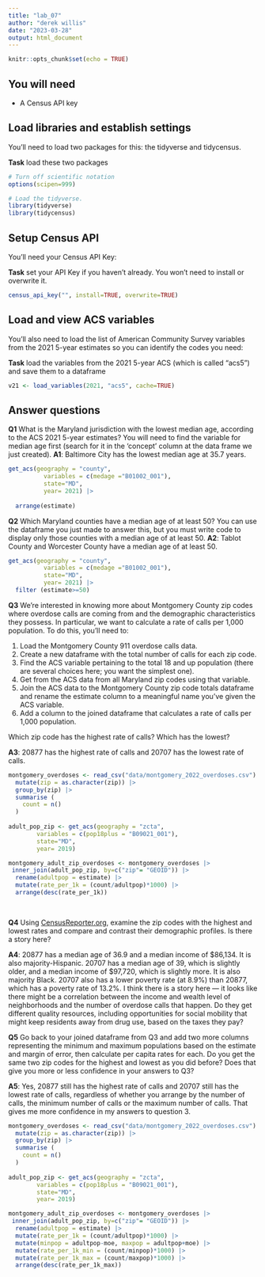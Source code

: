 ```yaml
---
title: "lab_07"
author: "derek willis"
date: "2023-03-28"
output: html_document
---
```


```r
knitr::opts_chunk$set(echo = TRUE)
```

## You will need

-   A Census API key

## Load libraries and establish settings

You'll need to load two packages for this: the tidyverse and tidycensus.

**Task** load these two packages

```r
# Turn off scientific notation
options(scipen=999)

# Load the tidyverse.
library(tidyverse)
library(tidycensus)
```

## Setup Census API

You'll need your Census API Key:

**Task** set your API Key if you haven't already. You won't need to install or overwrite it.

```r
census_api_key("", install=TRUE, overwrite=TRUE)
```

## Load and view ACS variables

You'll also need to load the list of American Community Survey variables from the 2021 5-year estimates so you can identify the codes you need:

**Task** load the variables from the 2021 5-year ACS (which is called "acs5") and save them to a dataframe

```r
v21 <- load_variables(2021, "acs5", cache=TRUE)
```

## Answer questions

**Q1** What is the Maryland jurisdiction with the lowest median age, according to the ACS 2021 5-year estimates? You will need to find the variable for median age first (search for it in the 'concept' column at the data frame we just created). **A1**: Baltimore City has the lowest median age at 35.7 years.

```r
get_acs(geography = "county", 
          variables = c(medage ="B01002_001"), 
          state="MD", 
          year= 2021) |>
  
  arrange(estimate)

```

**Q2** Which Maryland counties have a median age of at least 50? You can use the dataframe you just made to answer this, but you must write code to display only those counties with a median age of at least 50. **A2**: Tablot County and Worcester County have a median age of at least 50.

```r
get_acs(geography = "county", 
          variables = c(medage ="B01002_001"), 
          state="MD", 
          year= 2021) |>
  filter (estimate>=50)

```

**Q3** We're interested in knowing more about Montgomery County zip codes where overdose calls are coming from and the demographic characteristics they possess. In particular, we want to calculate a rate of calls per 1,000 population. To do this, you'll need to:

1.  Load the Montgomery County 911 overdose calls data.
2.  Create a new dataframe with the total number of calls for each zip code.
3.  Find the ACS variable pertaining to the total 18 and up population (there are several choices here; you want the simplest one).
4.  Get from the ACS data from all Maryland zip codes using that variable.
5.  Join the ACS data to the Montgomery County zip code totals dataframe and rename the estimate column to a meaningful name you've given the ACS variable.
6.  Add a column to the joined dataframe that calculates a rate of calls per 1,000 population.

Which zip code has the highest rate of calls? Which has the lowest?

**A3**: 20877 has the highest rate of calls and 20707 has the lowest rate of calls.

```r
montgomery_overdoses <- read_csv("data/montgomery_2022_overdoses.csv") |>
  mutate(zip = as.character(zip)) |>
  group_by(zip) |>
  summarise (
    count = n()
  )
  
adult_pop_zip <- get_acs(geography = "zcta", 
        variables = c(pop18plus = "B09021_001"), 
        state="MD", 
        year= 2019) 

montgomery_adult_zip_overdoses <- montgomery_overdoses |>
 inner_join(adult_pop_zip, by=c("zip"= "GEOID")) |>
  rename(adultpop = estimate) |>
  mutate(rate_per_1k = (count/adultpop)*1000) |>
  arrange(desc(rate_per_1k))
  
 

```

**Q4** Using [CensusReporter.org](https://censusreporter.org/), examine the zip codes with the highest and lowest rates and compare and contrast their demographic profiles. Is there a story here?

**A4**: 20877 has a median age of 36.9 and a median income of $86,134. It is also majority-Hispanic. 20707 has a median age of 39, which is slightly older, and a median income of $97,720, which is slightly more. It is also majority Black. 20707 also has a lower poverty rate (at 8.9%) than 20877, which has a poverty rate of 13.2%. I think there is a story here — it looks like there might be a correlation between the income and wealth level of neighborhoods and the number of overdose calls that happen. Do they get different quality resources, including opportunities for social mobility that might keep residents away from drug use, based on the taxes they pay? 

**Q5** Go back to your joined dataframe from Q3 and add two more columns representing the minimum and maximum populations based on the estimate and margin of error, then calculate per capita rates for each. Do you get the same two zip codes for the highest and lowest as you did before? Does that give you more or less confidence in your answers to Q3?

**A5**: Yes, 20877 still has the highest rate of calls and 20707 still has the lowest rate of calls, regardless of whether you arrange by the number of calls, the minimum number of calls or the maximum number of calls. That gives me more confidence in my answers to question 3. 

```r

montgomery_overdoses <- read_csv("data/montgomery_2022_overdoses.csv") |>
  mutate(zip = as.character(zip)) |>
  group_by(zip) |>
  summarise (
    count = n()
  )
  
adult_pop_zip <- get_acs(geography = "zcta", 
        variables = c(pop18plus = "B09021_001"), 
        state="MD", 
        year= 2019) 

montgomery_adult_zip_overdoses <- montgomery_overdoses |>
 inner_join(adult_pop_zip, by=c("zip"= "GEOID")) |>
  rename(adultpop = estimate) |>
  mutate(rate_per_1k = (count/adultpop)*1000) |>
  mutate(minpop = adultpop-moe, maxpop = adultpop+moe) |>
  mutate(rate_per_1k_min = (count/minpop)*1000) |>
  mutate(rate_per_1k_max = (count/maxpop)*1000) |>
  arrange(desc(rate_per_1k_max))

```
